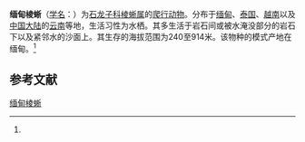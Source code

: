 {{Speciesbox
| name = 缅甸棱蜥
| status = 
| status_system = 
| image = Yunnan lizards - cutted out Tropidophorus berdmorei.png
| genus = Tropidophorus
| species = berdmorei
| authority = (Blyth, 1853)<ref name='id4508'>{{cite web| url =http://www.bioinfo.cn/db05/BjdwSpecies.php?action=view&id=4508| title =缅甸棱蜥| work =《中国动物物种编目数据库》| publisher =中国科学院微生物研究所| author =中国科学院动物研究所| accessdate =2009-04-11| deadurl =yes| archiveurl =https://web.archive.org/web/20160305042143/http://www.bioinfo.cn/db05/BjdwSpecies.php?action=view&id=4508| archivedate =2016-03-05}}</ref>
}}

'''缅甸棱蜥'''（[[学名|学名]]：{{lang|la|''Tropidophorus berdmorei''}}）为[[石龙子科|石龙子科]][[棱蜥属|棱蜥属]]的[[爬行动物|爬行动物]]。分布于[[缅甸|缅甸]]、[[泰国|泰国]]、[[越南|越南]]以及[[中国大陆|中国大陆]]的[[云南|云南]]等地，生活习性为水栖。其多生活于岩石间或被水淹没部分的岩石下以及紧邻水的沙面上。其生存的海拔范围为240至914米。该物种的模式产地在缅甸。<ref name='id4508'/>

== 参考文献 ==
{{reflist}}

{{Wikispecies|Tropidophorus berdmorei}}
{{Taxonbar|from=Q3540693}}

[[Category:棱蜥属|缅甸棱蜥]]


{{lizard-stub}}